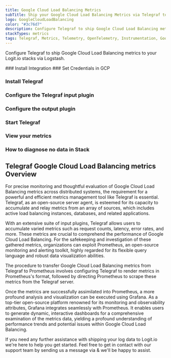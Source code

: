 ```yaml
---
title: Google Cloud Load Balancing Metrics
subTitle: Ship your Google Cloud Load Balancing Metrics via Telegraf to your Logit.io Stack
logo: GoogleCloudLoadBalancing
color: "#3c76d7"
description: Configure Telegraf to ship Google Cloud Load Balancing metrics to Logit.io. Use our Telegraf Google Cloud Load Balancing metrics example configuration.
stackTypes: metrics
tags: Telegraf, Metrics, Telemetry, OpenTelemetry, Instrumentation, Google Cloud Load Balancing, Traffic Balancing, Load Balancer
---
```


Configure Telegraf to ship Google Cloud Load Balancing metrics to your Logit.io stacks via Logstash.

<Steps>
  ### Install Integration
  <InstallIntegration/>
  ### Set Credentials in GCP

  <SetGCPCredentials intro="Google Cloud Load Balancing is an exclusive collection of services embedded within Google Cloud. It's meticulously structured for managing the distribution of network traffic across several servers, bolstering secure and efficient interaction across numerous software components in a cloud-oriented infrastructure."/>
  
  ### Install Telegraf

  <InstallTelegraf />

  ### Configure the Telegraf input plugin

  <TelegrafStackDriverInput metric_type="loadbalancing.googleapis.com"/>

  ### Configure the output plugin

  <TelegrafOutputPlugin />

  ### Start Telegraf

  <StartTelegraf />

  ### View your metrics
  <LaunchStack stackType="metrics" source="Google_Cloud_Load_Balancing_Metrics_via_Telegraf" utmMedium="metrics" utmCampaign="telegraf-GoogleCloudLoad Balancing-metrics" />

  ### How to diagnose no data in Stack

  <DiagnoseNoData />
</Steps>

## Telegraf Google Cloud Load Balancing metrics Overview

For precise monitoring and thoughtful evaluation of Google Cloud Load Balancing metrics across 
distributed systems, the requirement for a powerful and efficient metrics management tool like 
Telegraf is essential. Telegraf, as an open-source server agent, is esteemed for its capacity 
to accumulate and relay metrics from an array of sources, which includes active load balancing 
instances, databases, and related applications.

With an extensive suite of input plugins, Telegraf allows users to accumulate varied metrics 
such as request counts, latency, error rates, and more. These metrics are crucial to comprehend 
the performance of Google Cloud Load Balancing. For the safekeeping and investigation of these 
gathered metrics, organizations can exploit Prometheus, an open-source monitoring and alerting 
toolkit, highly regarded for its flexible query language and robust data visualization abilities.

The procedure to transfer Google Cloud Load Balancing metrics from Telegraf to Prometheus 
involves configuring Telegraf to render metrics in Prometheus's format, followed by directing 
Prometheus to scrape these metrics from the Telegraf server.

Once the metrics are successfully assimilated into Prometheus, a more profound analysis and 
visualization can be executed using Grafana. As a top-tier open-source platform renowned 
for its monitoring and observability attributes, Grafana integrates seamlessly with Prometheus. 
It enables users to generate dynamic, interactive dashboards for a comprehensive examination 
of the metrics data, yielding a profound understanding of performance trends and potential 
issues within Google Cloud Load Balancing.

If you need any further assistance with shipping your log data to Logit.io we're here to help 
you get started. Feel free to get in contact with our support team by sending us a message via <IntercomButton text="live chat" /> & we'll be happy to assist.
